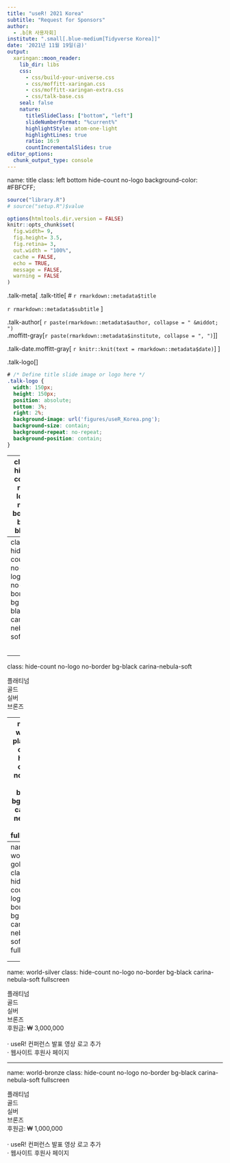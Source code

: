 ```yaml
---
title: "useR! 2021 Korea"
subtitle: "Request for Sponsors"
author: 
  - .b[R 사용자회] 
institute: ".small[.blue-medium[Tidyverse Korea]]"
date: '2021년 11월 19일(금)'
output:
  xaringan::moon_reader:
    lib_dir: libs
    css: 
      - css/build-your-universe.css
      - css/moffitt-xaringan.css    
      - css/moffitt-xaringan-extra.css
      - css/talk-base.css
    seal: false
    nature:
      titleSlideClass: ["bottom", "left"]
      slideNumberFormat: "%current%"
      highlightStyle: atom-one-light
      highlightLines: true
      ratio: 16:9
      countIncrementalSlides: true
editor_options: 
  chunk_output_type: console
---
```


name: title
class: left bottom hide-count no-logo
background-color: #FBFCFF;


```r
source("library.R")
# source("setup.R")$value

options(htmltools.dir.version = FALSE)
knitr::opts_chunk$set(
  fig.width= 9, 
  fig.height= 3.5, 
  fig.retina= 3,
  out.width = "100%",
  cache = FALSE,
  echo = TRUE,
  message = FALSE, 
  warning = FALSE
)


```



<!-- Title Slide -->

<div class="city-360-rotate city-360-top"></div>
<div class="city-360-rotate city-360-bottom"></div>

.talk-meta[
.talk-title[
# `r rmarkdown::metadata$title`

`r rmarkdown::metadata$subtitle`
]

.talk-author[
`r paste(rmarkdown::metadata$author, collapse = " &middot; ")`<br>
.moffitt-gray[`r paste(rmarkdown::metadata$institute, collapse = ", ")`]
]

.talk-date.moffitt-gray[
`r knitr::knit(text = rmarkdown::metadata$date)`
]
]

.talk-logo[] 

```css
# /* Define title slide image or logo here */
.talk-logo {
  width: 150px;
  height: 150px;
  position: absolute;
  bottom: 3%;
  right: 2%;
  background-image: url('figures/useR_Korea.png');
  background-size: contain;
  background-repeat: no-repeat;
  background-position: contain;
}
```


---
class: hide-count no-logo no-border bg-black

<div class="carina-nebula fullscreen-blur-fade-in"></div>

---
class: hide-count no-logo no-border bg-black carina-nebula-soft

<div class="moons moons-1"><span class="moon-circle" style="background-color: #B1B1B1;">
</span><span class="moons-text">플래티넘</span></div>

<div class="moons moons-2"><span class="moon-circle" style="background-color: #C9B23E;">
</span><span class="moons-text">골드</span></div>

<div class="moons moons-3"><span class="moon-circle" style="background-color: #A6ADB3;">
</span><span class="moons-text">실버</span></div>
 
<div class="moons moons-4"><span class="moon-circle" style="background-color: #C77B30;">
</span><span class="moons-text">브론즈</span></div>

<div class="world world-it world-it1"></div>


---
class: hide-count no-logo no-border bg-black carina-nebula-soft

<div class="moons moons-1-static moons-text-reveal"><span class="moon-circle" style="background-color: #B1B1B1;"></span><span class="moons-text">플래티넘</span></div>
<div class="moons moons-2-static moons-text-reveal"><span class="moon-circle" style="background-color: #C9B23E;"></span><span class="moons-text">골드</span></div>
<div class="moons moons-3-static moons-text-reveal"><span class="moon-circle" style="background-color: #A6ADB3;"></span><span class="moons-text">실버</span></div>
<div class="moons moons-4-static moons-text-reveal"><span class="moon-circle" style="background-color: #C77B30;"></span><span class="moons-text"> 브론즈 </span></div>
<div class="world world-it world-it1"></div>

<!---------------------------- 플래티넘, 골드, 실버, 브론즈 ---------------------------------->

---
name: world-platinum
class: hide-count no-logo no-border bg-black carina-nebula-soft fullscreen

<div class="moons moons-1-static moons-text-reveal"><span class="moon-circle" style="background-color: #B1B1B1;"></span><span class="moons-text">플래티넘</span></div>
<div class="moons moons-2-static moons-text-reveal"><span class="moon-circle" style="background-color: #C9B23E;"></span><span class="moons-text">골드</span></div>
<div class="moons moons-3-static moons-text-reveal"><span class="moon-circle" style="background-color: #A6ADB3;"></span><span class="moons-text">실버</span></div>
<div class="moons moons-4-static moons-text-reveal"><span class="moon-circle" style="background-color: #C77B30;"></span><span class="moons-text"> 브론즈 </span></div>
<div class="world world-it world-it1"></div>

<div class="world world-platinum world-platinum-entrance" style="width: 160px; height: 160px; top: 10%; left: 60%;"></div>
<div class="world-label world-label-platinum white">
후원금: &#8361; 10,000,000  <br> 
<br> 
&middot; useR! 컨퍼런스 발표 영상 로고 추가 <br> 
&middot; 웹사이트 후원사 페이지 <br>
&middot; 발표 전 30초 이내의 소개 영상 5회 노출 <br>
&middot; 채용 관심있는 분 컨택 제공 <br> </div>

---
name: world-gold
class: hide-count no-logo no-border bg-black carina-nebula-soft fullscreen

<div class="moons moons-1-static moons-text-reveal"><span class="moon-circle" style="background-color: #B1B1B1;"></span><span class="moons-text">플래티넘</span></div>
<div class="moons moons-2-static moons-text-reveal"><span class="moon-circle" style="background-color: #C9B23E;"></span><span class="moons-text">골드</span></div>
<div class="moons moons-3-static moons-text-reveal"><span class="moon-circle" style="background-color: #A6ADB3;"></span><span class="moons-text">실버</span></div>
<div class="moons moons-4-static moons-text-reveal"><span class="moon-circle" style="background-color: #C77B30;"></span><span class="moons-text"> 브론즈 </span></div>
<div class="world world-it world-it1"></div>

<div class="world world-gold"></div>
<div class="world-label world-label-gold white">
후원금: &#8361; 5,000,000  <br> 
<br> 
&middot; useR! 컨퍼런스 발표 영상 로고 추가 <br> 
&middot; 웹사이트 후원사 페이지 <br>
&middot; 발표 전 30초 이내의 소개 영상 3회 노출 <br>
&middot; 채용 관심있는 분 컨택 제공 <br> </div>

---
name: world-silver
class: hide-count no-logo no-border bg-black carina-nebula-soft fullscreen

<div class="moons moons-1-static moons-text-reveal"><span class="moon-circle" style="background-color: #B1B1B1;"></span><span class="moons-text">플래티넘</span></div>
<div class="moons moons-2-static moons-text-reveal"><span class="moon-circle" style="background-color: #C9B23E;"></span><span class="moons-text">골드</span></div>
<div class="moons moons-3-static moons-text-reveal"><span class="moon-circle" style="background-color: #A6ADB3;"></span><span class="moons-text">실버</span></div>
<div class="moons moons-4-static moons-text-reveal"><span class="moon-circle" style="background-color: #C77B30;"></span><span class="moons-text"> 브론즈 </span></div>
<div class="world world-it world-it1"></div>


<div class="world world-silver"></div>
<div class="world-label world-label-silver white">
후원금: &#8361; 3,000,000  <br> 
<br> 
&middot; useR! 컨퍼런스 발표 영상 로고 추가 <br> 
&middot; 웹사이트 후원사 페이지 </div>


---
name: world-bronze
class: hide-count no-logo no-border bg-black carina-nebula-soft fullscreen

<div class="moons moons-1-static moons-text-reveal"><span class="moon-circle" style="background-color: #B1B1B1;"></span><span class="moons-text">플래티넘</span></div>
<div class="moons moons-2-static moons-text-reveal"><span class="moon-circle" style="background-color: #C9B23E;"></span><span class="moons-text">골드</span></div>
<div class="moons moons-3-static moons-text-reveal"><span class="moon-circle" style="background-color: #A6ADB3;"></span><span class="moons-text">실버</span></div>
<div class="moons moons-4-static moons-text-reveal"><span class="moon-circle" style="background-color: #C77B30;"></span><span class="moons-text"> 브론즈 </span></div>
<div class="world world-it world-it1"></div>


<div class="world world-bronze"></div>
<div class="world-label world-label-bronze white">
후원금: &#8361; 1,000,000  <br> 
<br> 
&middot; useR! 컨퍼런스 발표 영상 로고 추가 <br> 
&middot; 웹사이트 후원사 페이지 </div>
